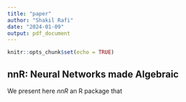 ```yaml
---
title: "paper"
author: "Shakil Rafi"
date: "2024-01-09"
output: pdf_document
---
```


```r
knitr::opts_chunk$set(echo = TRUE)
```

## nnR: Neural Networks made Algebraic

We present here *nnR* an R package that
